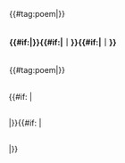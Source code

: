 <div class="lyrics a-c roundy {{#if: {{{color|}}}|s-{{{color}}}| bg-{{{border|关都}}} bd-{{{outline|关都}}} }}" style="display:grid; grid-template-columns: repeat(auto-fit, minmax({{{colMinWidth|260px}}}, 1fr)); gap: 2px; padding: 2px; overflow: auto;">

<div style="display:flex; flex-flow: column nowrap;">
<div class="at-c roundy-6 bgl-{{{color|{{{border|关都}}}}}}" style="margin-bottom: 2px; padding:1px; font-weight:bold;">{{{lang1|日文}}}</div>
<div class="roundy-6 bgwhite" style="padding:1px; flex-grow: 1; white-space: nowrap; overflow: auto;">
{{#tag:poem|{{{lyric1}}}}}
</div>
</div>

<!-- row: A trick to keep flexbox layout through Toggle -->
<div class="{{#if: {{{lyric3|}}}|lyrics-{{{name|}}}-col-2}} row" style="flex-flow: column nowrap; margin: 0;">
<div class="at-c roundy-6 bgl-{{{color|{{{border|关都}}}}}}" style="margin-bottom: 2px; padding:1px; font-weight:bold;">{{{lang2|中文}}}{{#if:{{{z2|}}}|{{tt|*|斜体字为暂译}}}}{{#if:{{{lyric3|}}}|｜<span class="_toggler_hide-lyrics-{{{name|}}}-col-2 _toggler_show-lyrics-{{{name|}}}-col-3">{{{lang3}}}</span>}}{{#if:{{{lyric4|}}}|｜<span class="_toggler_hide-lyrics-{{{name|}}}-col-2 _toggler_show-lyrics-{{{name|}}}-col-4">{{{lang4}}}</span>}}</div>
<div class="roundy-6 bgwhite" style="padding:1px; flex-grow: 1; white-space: nowrap; overflow: auto;">
{{#tag:poem|{{{lyric2}}}}}
</div>
</div>
{{#if: {{{lyric3|}}}|
<div class="lyrics-{{{name|}}}-col-3 row" style="display: none; flex-flow: column nowrap; margin: 0;">
<div class="at-c roundy-6 bgl-{{{color|{{{border|关都}}}}}}" style="margin-bottom: 2px; padding:1px; font-weight:bold;"><span class="_toggler_hide-lyrics-{{{name|}}}-col-3 _toggler_show-lyrics-{{{name|}}}-col-2">{{{lang2|中文}}}</span>｜{{{lang3}}}{{#if:{{{z3|}}}|{{tt|*|斜体字为暂译}}}}{{#if:{{{lyric4|}}}|｜<span class="_toggler_hide-lyrics-{{{name|}}}-col-3 _toggler_show-lyrics-{{{name|}}}-col-4">{{{lang4}}}</span>}}</div>
<div class="roundy-6 bgwhite" style="padding:1px; flex-grow: 1; white-space: nowrap; overflow: auto;">
{{#tag:poem|{{{lyric3}}}}}
</div>
</div>
|}}{{#if: {{{lyric4|}}}|
<div class="lyrics-{{{name|}}}-col-4 row" style="display: none; flex-flow: column nowrap; margin: 0;">
<div class="at-c roundy-6 bgl-{{{color|{{{border|关都}}}}}}" style="margin-bottom: 2px; padding:1px; font-weight:bold;"><span class="_toggler_hide-lyrics-{{{name|}}}-col-4 _toggler_show-lyrics-{{{name|}}}-col-2">{{{lang2|中文}}}</span>｜<span class="_toggler_hide-lyrics-{{{name|}}}-col-4 _toggler_show-lyrics-{{{name|}}}-col-3">{{{lang3}}}</span>｜{{{lang4}}}{{#if:{{{z4|}}}|{{tt|*|斜体字为暂译}}}}</div>
<div class="roundy-6 bgwhite" style="padding:1px; flex-grow: 1; white-space: nowrap; overflow: auto;">
{{#tag:poem|{{{lyric4}}}}}
</div>
</div>
|}}
</div>
